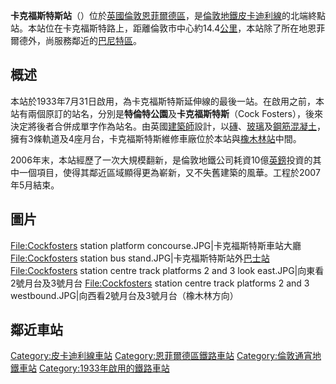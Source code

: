 {{TfL Translations}}
{{Infobox London station
| name = 卡克福斯特斯<br />Cockfosters
| image =[[File:CockfostersExterior_better.jpg|240px]]
| manager = [[倫敦地鐵|倫敦地鐵]]
| fare_zone = 5
| locale = [[卡克福斯特斯|卡克福斯特斯]]
| borough = [[恩菲爾德區|恩菲爾德區]]
| years=1933 
| events=啟用（皮卡迪利線）
| platforms=4（3條軌道）
| tubeexits=1.633  }}
'''卡克福斯特斯站'''（{{lang-en|Cockfosters tube station}}）位於[[英國|英國]][[倫敦|倫敦]][[恩菲爾德區|恩菲爾德區]]，是[[倫敦地鐵|倫敦地鐵]][[皮卡迪利線|皮卡迪利線]]的北端終點站。本站位在卡克福斯特路上，距離倫敦市中心約14.4[[公里|公里]]，本站除了所在地恩菲爾德外，尚服務鄰近的[[巴尼特區|巴尼特區]]。

==概述==
本站於1933年7月31日啟用，為卡克福斯特斯延伸線的最後一站。在啟用之前，本站有兩個原訂的站名，分別是'''特倫特公園'''及'''卡克福斯特斯'''（Cock Fosters），後來決定將後者合併成單字作為站名。由英國[[建築師|建築師]]{{Link-en|查爾斯·霍登|Charles Holden}}設計，以[[磚|磚]]、[[玻璃|玻璃]]及[[鋼筋混凝土|鋼筋混凝土]]，擁有3條軌道及4座月台，卡克福斯特斯維修車廠位於本站與[[橡木林站|橡木林站]]中間。

2006年末，本站經歷了一次大規模翻新，是倫敦地鐵公司耗資10億[[英鎊|英鎊]]投資的其中一個項目，使得其鄰近區域顯得更為嶄新，又不失舊建築的風華。工程於2007年5月結束。

==圖片==
<gallery>
File:Cockfosters station platform concourse.JPG|卡克福斯特斯車站大廳
File:Cockfosters station bus stand.JPG|卡克福斯特斯站外[[巴士站|巴士站]]
File:Cockfosters station centre track platforms 2 and 3 look east.JPG|向東看2號月台及3號月台
File:Cockfosters station centre track platforms 2 and 3 westbound.JPG|向西看2號月台及3號月台（橡木林方向）
</gallery>

==鄰近車站==
{{start rail box|[[File:Underground.svg|20px]] [[倫敦地鐵|倫敦地鐵]]}}
{{s-inop|[[橡木林站|橡木林站]]|往 [[阿克斯橋站|阿克斯橋]]／[[希斯洛機場2及3號航廈站|希斯洛2及3號航廈]]／[[希斯洛機場5號航廈站|5號航廈]]}}
{{s-line|[[倫敦地鐵皮卡迪利線|皮卡迪利線]]||#{{LUL color|Piccadilly}}}}
{{terminus}}
{{end box}}

{{皮卡迪利線}}
{{DEFAULTSORT:Cockfosters}}

[[Category:皮卡迪利線車站|Category:皮卡迪利線車站]]
[[Category:恩菲爾德區鐵路車站|Category:恩菲爾德區鐵路車站]]
[[Category:倫敦通宵地鐵車站|Category:倫敦通宵地鐵車站]]
[[Category:1933年啟用的鐵路車站|Category:1933年啟用的鐵路車站]]